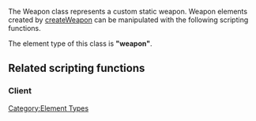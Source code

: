 
The Weapon class represents a custom static weapon. Weapon elements created by [[/CreateWeapon.md|createWeapon]] can be manipulated with the following scripting functions.

The element type of this class is '''"weapon"'''.

==Related scripting functions==
===Client===
{{Client weapon creation functions}}
[[/Category:Element Types.md|Category:Element Types]]